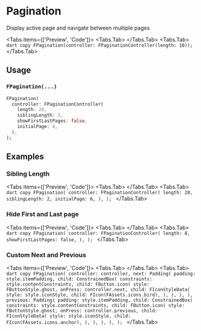 
# Pagination
Display active page and navigate between multiple pages

<LinkBadgeGroup>
    <LinkBadge label="API Reference" href="https://pub.dev/documentation/forui/latest/forui.widgets.pagination/"/>
</LinkBadgeGroup>

<Tabs items={['Preview', 'Code']}>
    <Tabs.Tab>
        <Widget name='pagination' variant='default' height={400}/>
    </Tabs.Tab>
    <Tabs.Tab>
        ```dart copy
        FPagination(controller: FPaginationController(length: 10));
        ```
    </Tabs.Tab>
</Tabs>

## Usage

### `FPagination(...)`

```dart copy
FPagination(
  controller: FPaginationController(
    length: 20,
    siblingLength: 2,
    showFirstLastPages: false,
    initialPage: 4,
  ),
);
```

## Examples


### Sibling Length
<Tabs items={['Preview', 'Code']}>
    <Tabs.Tab>
        <Widget name='pagination' variant='siblingLength' height={400}/>
    </Tabs.Tab>
    <Tabs.Tab>
        ```dart copy
        FPagination(
          controller: FPaginationController(
            length: 20,
            siblingLength: 2,
            initialPage: 6,
          ),
        );
        ```
    </Tabs.Tab>
</Tabs>


### Hide First and Last page
<Tabs items={['Preview', 'Code']}>
    <Tabs.Tab>
        <Widget name='pagination' variant='hideFirstLast' height={400}/>
    </Tabs.Tab>
    <Tabs.Tab>
        ```dart copy
        FPagination(
          controller: FPaginationController(
            length: 8,
            showFirstLastPages: false,
          ),
        );
        ```
    </Tabs.Tab>
</Tabs>

### Custom Next and Previous
<Tabs items={['Preview', 'Code']}>
    <Tabs.Tab>
        <Widget name='pagination' variant='customIcon' height={400}/>
    </Tabs.Tab>
    <Tabs.Tab>
        ```dart copy
        FPagination(
          controller: controller,
          next: Padding(
            padding: style.itemPadding,
            child: ConstrainedBox(
              constraints: style.contentConstraints,
              child: FButton.icon(
                style: FButtonStyle.ghost,
                onPress: controller.next,
                child: FIconStyleData(
                  style: style.iconStyle,
                  child: FIcon(FAssets.icons.bird),
                ),
              ),
            ),
          ),
          previous: Padding(
            padding: style.itemPadding,
            child: ConstrainedBox(
              constraints: style.contentConstraints,
              child: FButton.icon(
                style: FButtonStyle.ghost,
                onPress: controller.previous,
                child: FIconStyleData(
                  style: style.iconStyle,
                  child: FIcon(FAssets.icons.anchor),
                ),
              ),
            ),
          ),
        );
        ```
    </Tabs.Tab>
</Tabs>